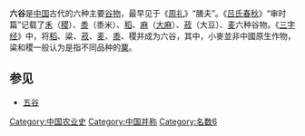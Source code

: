 '''六谷'''是[[中国|中国]]古代的六种主要[[谷物|谷物]]，最早见于《[[周礼|周礼]]》“膳夫”。《[[吕氏春秋|吕氏春秋]]》“审时篇”记载了[[禾|禾]]（[[小米|稷]]）、[[黍|黍]]（黍米）、[[稻|稻]]、[[麻|麻]]（[[火麻|大麻]]）、[[菽|菽]]（大豆）、[[麦|麦]]六种谷物。《[[三字经|三字经]]》中，将[[稻|稻]]、粱、[[大豆|菽]]、[[小麥|麦]]、[[黍|黍]]、稷并成为六谷，其中，小麥並非中國原生作物，粱和稷一般认为是指不同品种的[[小米|粟]]。

==参见==
* [[五谷|五谷]]

[[Category:中国农业史|Category:中国农业史]]
[[Category:中国并称|Category:中国并称]]
[[Category:名数6|Category:名数6]]
